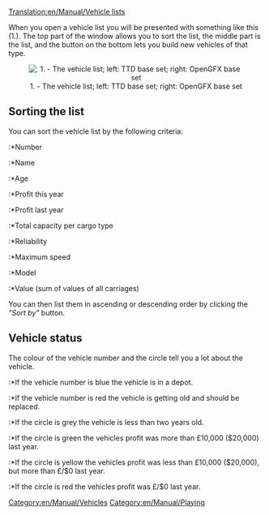 [[Translation:en/Manual/Vehicle lists]]

[[Category:en/Manual/Vehicles]]
[[Category:en/Manual/Playing]]

When you open a vehicle list you will be presented with something like this (1.). The top part of the window allows you to sort the list, the middle part is the list, and the button on the bottom lets you build new vehicles of that type.

<center>[[File:en/Manual/Vehicle list.png|center|frame|1. - The vehicle list; left: TTD base set; right: OpenGFX base set]]</center>

==Sorting the list==

You can sort the vehicle list by the following criteria:
:*Number
:*Name
:*Age
:*Profit this year
:*Profit last year
:*Total capacity per cargo type
:*Reliability
:*Maximum speed
:*Model
:*Value (sum of values of all carriages)

You can then list them in ascending or descending order by clicking the ''"Sort by"'' button.

==Vehicle status==

The colour of the vehicle number and the circle tell you a lot about the vehicle.
:*If the vehicle number is blue the vehicle is in a depot.
:*If the vehicle number is red the vehicle is getting old and should be replaced.

:*If the circle is grey the vehicle is less than two years old.
:*If the circle is green the vehicles profit was more than £10,000 ($20,000) last year.
:*If the circle is yellow the vehicles profit was less than £10,000 ($20,000), but more than £/$0 last year.
:*If the circle is red the vehicles profit was £/$0 last year.